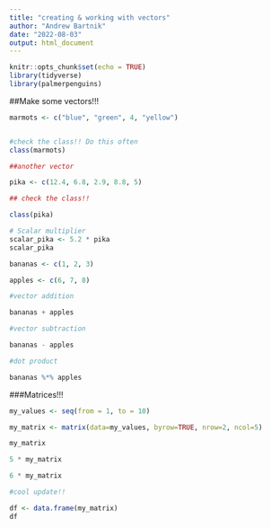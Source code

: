 ```yaml
---
title: "creating & working with vectors"
author: "Andrew Bartnik"
date: "2022-08-03"
output: html_document
---
```


```r
knitr::opts_chunk$set(echo = TRUE)
library(tidyverse)
library(palmerpenguins)
```

##Make some vectors!!!

```r
marmots <- c("blue", "green", 4, "yellow")


#check the class!! Do this often
class(marmots)

##another vector

pika <- c(12.4, 6.8, 2.9, 8.8, 5)

## check the class!!

class(pika)

# Scalar multiplier
scalar_pika <- 5.2 * pika
scalar_pika
```

```r

bananas <- c(1, 2, 3)

apples <- c(6, 7, 8)

#vector addition

bananas + apples

#vector subtraction

bananas - apples

#dot product

bananas %*% apples


```

###Matrices!!!

```r
my_values <- seq(from = 1, to = 10)

my_matrix <- matrix(data=my_values, byrow=TRUE, nrow=2, ncol=5)

my_matrix

5 * my_matrix

6 * my_matrix

#cool update!!

df <- data.frame(my_matrix)
df

```




